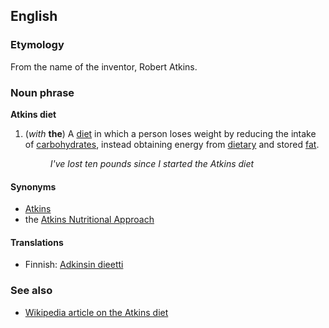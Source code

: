 ==English==
===Etymology===
From the name of the inventor, Robert Atkins.

===Noun phrase===
'''Atkins diet''' 

#(''with'' '''the''') A [[diet]] in which a person loses weight by reducing the intake of [[carbohydrate]]s, instead obtaining energy from [[dietary]] and stored [[fat]].
#:''I've lost ten pounds since I started the Atkins diet''

====Synonyms====
*[[Atkins]]
*the [[Atkins Nutritional Approach]]

====Translations====

*Finnish: [[Adkinsin dieetti]]

===See also===
*[[en:Atkins_diet|Wikipedia article on the Atkins diet]]